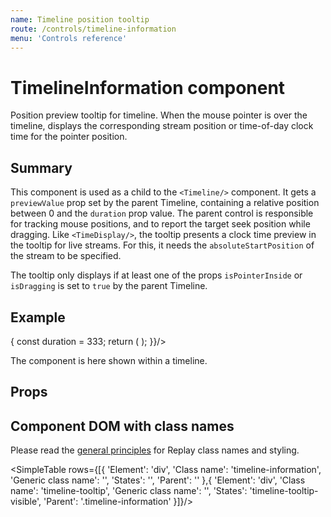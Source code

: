 ```yaml
---
name: Timeline position tooltip
route: /controls/timeline-information
menu: 'Controls reference'
---
```



# TimelineInformation component

Position preview tooltip for timeline. When the mouse pointer is over the timeline, displays the corresponding stream position or time-of-day clock time for the pointer position.

## Summary

This component is used as a child to the `<Timeline/>` component. It gets a `previewValue` prop set by the parent Timeline, containing a relative position between 0 and the `duration` prop value. The parent control is responsible for tracking mouse positions, and to report the target seek position while dragging. Like `<TimeDisplay/>`, the tooltip presents a clock time preview in the tooltip for live streams. For this, it needs the `absoluteStartPosition` of the stream to be specified.

The tooltip only displays if at least one of the props `isPointerInside` or `isDragging` is set to `true` by the parent Timeline.

## Example

<Playground>
  <ShowCase height="20px" render={({ setProperties, position }) => {
    const duration = 333;
    return (
      <Timeline position={position} duration={duration} setProperties={setProperties}>
        <TimelineInformation playMode="ondemand" duration={duration} />
      </Timeline>
    );  
  }}/>
</Playground>

The component is here shown within a timeline.

## Props

<PropsTable of={TimelineInformation} />

<Footnote/>

## Component DOM with class names

Please read the [general principles](/custom-replay/skins-styles) for Replay class names and styling.

<SimpleTable rows={[{ 
  'Element': 'div',
  'Class name': 'timeline-information',
  'Generic class name': '',
  'States': '',
  'Parent': ''
},{
  'Element': 'div',
  'Class name': 'timeline-tooltip',
  'Generic class name': '',
  'States': 'timeline-tooltip-visible',
  'Parent': '.timeline-information'
}]}/>